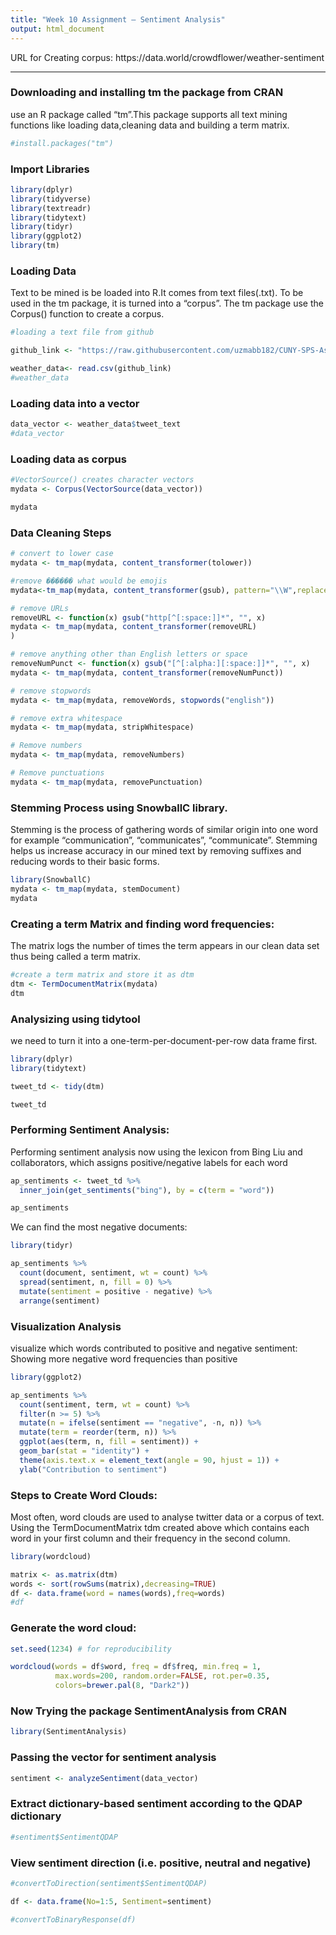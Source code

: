 ```yaml
---
title: "Week 10 Assignment – Sentiment Analysis"
output: html_document
---
```


URL for Creating corpus: https://data.world/crowdflower/weather-sentiment

---

### Downloading and installing tm the package from CRAN

use an R package called “tm”.This package supports all text mining functions like loading data,cleaning data and building a term matrix.
```r

#install.packages("tm")

```

### Import Libraries

```r
library(dplyr)
library(tidyverse)
library(textreadr)
library(tidytext)
library(tidyr)
library(ggplot2)
library(tm)
```

### Loading Data

Text to be mined is be loaded into R.It comes from text files(.txt).
To be used in the tm package, it is turned into a “corpus”.
The tm package use the Corpus() function to create a corpus.

```r
#loading a text file from github

github_link <- "https://raw.githubusercontent.com/uzmabb182/CUNY-SPS-Assignments/main/data_607/week10/weather-tweet.csv"

weather_data<- read.csv(github_link)
#weather_data
```

### Loading data into a vector

```r
data_vector <- weather_data$tweet_text                         
#data_vector
```

### Loading data as corpus

```r
#VectorSource() creates character vectors
mydata <- Corpus(VectorSource(data_vector))

mydata
```

### Data Cleaning Steps

```r
# convert to lower case
mydata <- tm_map(mydata, content_transformer(tolower))
```

```r
#remove ������ what would be emojis
mydata<-tm_map(mydata, content_transformer(gsub), pattern="\\W",replace=" ")
```

```r
# remove URLs
removeURL <- function(x) gsub("http[^[:space:]]*", "", x)
mydata <- tm_map(mydata, content_transformer(removeURL)
)
```

```r
# remove anything other than English letters or space
removeNumPunct <- function(x) gsub("[^[:alpha:][:space:]]*", "", x)
mydata <- tm_map(mydata, content_transformer(removeNumPunct))
```

```r
# remove stopwords
mydata <- tm_map(mydata, removeWords, stopwords("english"))
```

```r
# remove extra whitespace
mydata <- tm_map(mydata, stripWhitespace)
```

```r
# Remove numbers
mydata <- tm_map(mydata, removeNumbers)

```

```r
# Remove punctuations
mydata <- tm_map(mydata, removePunctuation)
```

### Stemming Process using SnowballC library.
Stemming is the process of gathering words of similar origin into one word for example “communication”, “communicates”, “communicate”. Stemming helps us increase accuracy in our mined text by removing suffixes and reducing words to their basic forms.

```r
library(SnowballC)
mydata <- tm_map(mydata, stemDocument)
mydata
```

### Creating a term Matrix and finding word frequencies:

The matrix logs the number of times the term appears in our clean data set thus being called a term matrix.

```r
#create a term matrix and store it as dtm
dtm <- TermDocumentMatrix(mydata)
dtm
```

### Analysizing using tidytool

we need to turn it into a one-term-per-document-per-row data frame first.
```r

library(dplyr)
library(tidytext)

tweet_td <- tidy(dtm)

tweet_td
```
### Performing Sentiment Analysis:

Performing sentiment analysis now using the lexicon from Bing Liu and collaborators, which assigns positive/negative labels for each word

```r
ap_sentiments <- tweet_td %>%
  inner_join(get_sentiments("bing"), by = c(term = "word"))

ap_sentiments
```

We can find the most negative documents:

```r
library(tidyr)

ap_sentiments %>%
  count(document, sentiment, wt = count) %>%
  spread(sentiment, n, fill = 0) %>%
  mutate(sentiment = positive - negative) %>%
  arrange(sentiment)
```

### Visualization Analysis

visualize which words contributed to positive and negative sentiment:
Showing more negative word frequencies than positive
```r
library(ggplot2)

ap_sentiments %>%
  count(sentiment, term, wt = count) %>%
  filter(n >= 5) %>%
  mutate(n = ifelse(sentiment == "negative", -n, n)) %>%
  mutate(term = reorder(term, n)) %>%
  ggplot(aes(term, n, fill = sentiment)) +
  geom_bar(stat = "identity") +
  theme(axis.text.x = element_text(angle = 90, hjust = 1)) +
  ylab("Contribution to sentiment")
```

### Steps to Create Word Clouds:

Most often, word clouds are used to analyse twitter data or a corpus of text.
Using the TermDocumentMatrix tdm created above which contains each word in your 
first column and their frequency in the second column.

```r
library(wordcloud)

matrix <- as.matrix(dtm) 
words <- sort(rowSums(matrix),decreasing=TRUE) 
df <- data.frame(word = names(words),freq=words)
#df
```

### Generate the word cloud:

```r
set.seed(1234) # for reproducibility 

wordcloud(words = df$word, freq = df$freq, min.freq = 1,
          max.words=200, random.order=FALSE, rot.per=0.35,
          colors=brewer.pal(8, "Dark2"))
```

### Now Trying the package SentimentAnalysis from CRAN

```r
library(SentimentAnalysis)
```

### Passing the vector for sentiment analysis

```r

sentiment <- analyzeSentiment(data_vector)


```

### Extract dictionary-based sentiment according to the QDAP dictionary

```r
#sentiment$SentimentQDAP
```

### View sentiment direction (i.e. positive, neutral and negative)

```r

#convertToDirection(sentiment$SentimentQDAP)

```

```r

df <- data.frame(No=1:5, Sentiment=sentiment)


```


```r
#convertToBinaryResponse(df)

```



